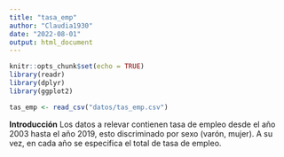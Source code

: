 ```yaml
---
title: "tasa_emp"
author: "Claudia1930"
date: "2022-08-01"
output: html_document
---
```


```r
knitr::opts_chunk$set(echo = TRUE)
library(readr)
library(dplyr)
library(ggplot2)
```

```r
tas_emp <- read_csv("datos/tas_emp.csv")
```

**Introducción**
Los datos a relevar contienen tasa de empleo desde el año 2003 hasta el año 2019, esto discriminado por sexo (varón, mujer). A su vez, en cada año se especifica el total de tasa de empleo.
